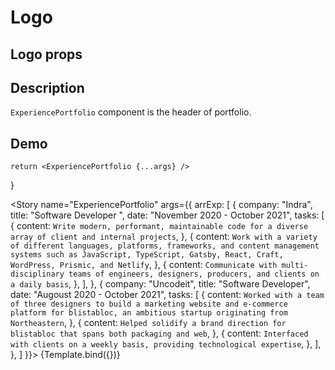 

<Meta title="ExperiencePortfolio" component={ExperiencePortfolio} />

# Logo

## Logo props
<ArgsTable of={ExperiencePortfolio} />

## Description

`ExperiencePortfolio` component is the header of portfolio.

## Demo

    return <ExperiencePortfolio {...args} />
}

<Story name="ExperiencePortfolio" args={{
    arrExp: [
    {
      company: "Indra",
      title: "Software Developer ",
      date: "November 2020 - October 2021",
      tasks: [
        {
          content: `Write modern, performant, maintainable code for a diverse array of client and internal projects`,
        },
        {
          content: `Work with a variety of different languages, platforms, frameworks, and content management systems such as JavaScript, TypeScript, Gatsby, React, Craft, WordPress, Prismic, and Netlify`,
        },
        {
          content: `Communicate with multi-disciplinary teams of engineers, designers, producers, and clients on a daily basis`,
        },
      ],
    },
    {
      company: "Uncodeit",
      title: "Software Developer",
      date: "Augoust 2020 - October 2021",
      tasks: [
        {
          content: `Worked with a team of three designers to build a marketing website and e-commerce platform for blistabloc, an ambitious startup originating from Northeastern`,
        },
        {
          content: `Helped solidify a brand direction for blistabloc that spans both packaging and web`,
        },
        {
          content: `Interfaced with clients on a weekly basis, providing technological expertise`,
        },
      ],
    },
  ]
}}>
{Template.bind({})}
</Story>

